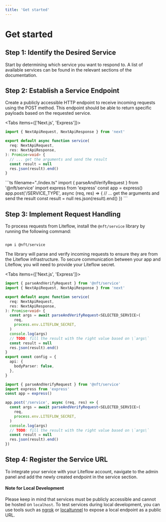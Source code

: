 ```yaml
---
title: 'Get started'
---
```



# Get started

## Step 1: Identify the Desired Service

Start by determining which service you want to respond to. A list of available services can be found in the relevant sections of the documentation.

## Step 2: Establish a Service Endpoint

Create a publicly accessible HTTP endpoint to receive incoming requests using the POST method. This endpoint should be able to return specific payloads based on the requested service.

<Tabs items={['Next.js', 'Express']}>
<Tab>
```ts filename="./pages/api/SERVICE_TYPE.ts"
import { NextApiRequest, NextApiResponse } from 'next'

export default async function service(
  req: NextApiRequest,
  res: NextApiResponse,
): Promise<void> {
  // ... get the arguments and send the result
  const result = null
  res.json(result).end()
}
```

</Tab>
<Tab>
```ts filename="./index.ts"
import { parseAndVerifyRequest } from '@nft/service'
import express from 'express'
const app = express()
app.post('/SERVICE_TYPE', async (req, res) => {
  // ... get the arguments and send the result
  const result = null
  res.json(result).end()
})
```

</Tab>
</Tabs>

## Step 3: Implement Request Handling

To process requests from Liteflow, install the `@nft/service` library by running the following command:

```

npm i @nft/service

```

The library will parse and verify incoming requests to ensure they are from the Liteflow infrastructure. To secure communication between your app and Liteflow, you will need to provide your Liteflow secret.

<Tabs items={['Next.js', 'Express']}>
<Tab>
```ts {1, 8-11, 17-21} filename="./pages/api/service.ts"
import { parseAndVerifyRequest } from '@nft/service'
import { NextApiRequest, NextApiResponse } from 'next'

export default async function service(
  req: NextApiRequest,
  res: NextApiResponse,
): Promise<void> {
  const args = await parseAndVerifyRequest<SELECTED_SERVICE>(
    req,
    process.env.LITEFLOW_SECRET,
  )
  console.log(args)
  // TODO: fill the result with the right value based on \`args\`
  const result = null
  res.json(result).end()
}
export const config = {
  api: {
    bodyParser: false,
  },
}
````

</Tab>
<Tab>

```ts {1, 6-9} filename="./index.ts"
import { parseAndVerifyRequest } from '@nft/service'
import express from 'express'
const app = express()

app.post('/service', async (req, res) => {
  const args = await parseAndVerifyRequest<SELECTED_SERVICE>(
    req,
    process.env.LITEFLOW_SECRET,
  )
  console.log(args)
  // TODO: fill the result with the right value based on \`args\`
  const result = null
  res.json(result).end()
})
```

</Tab>
</Tabs>

## Step 4: Register the Service URL

To integrate your service with your Liteflow account, navigate to the admin panel and add the newly created endpoint in the service section.

#### Note for Local Development

Please keep in mind that services must be publicly accessible and cannot be hosted on `localhost`. To test services during local development, you can use tools such as [ngrok](<(https://ngrok.com/)>) or [localtunnel](https://theboroer.github.io/localtunnel-www) to expose a local endpoint as a public URL.

